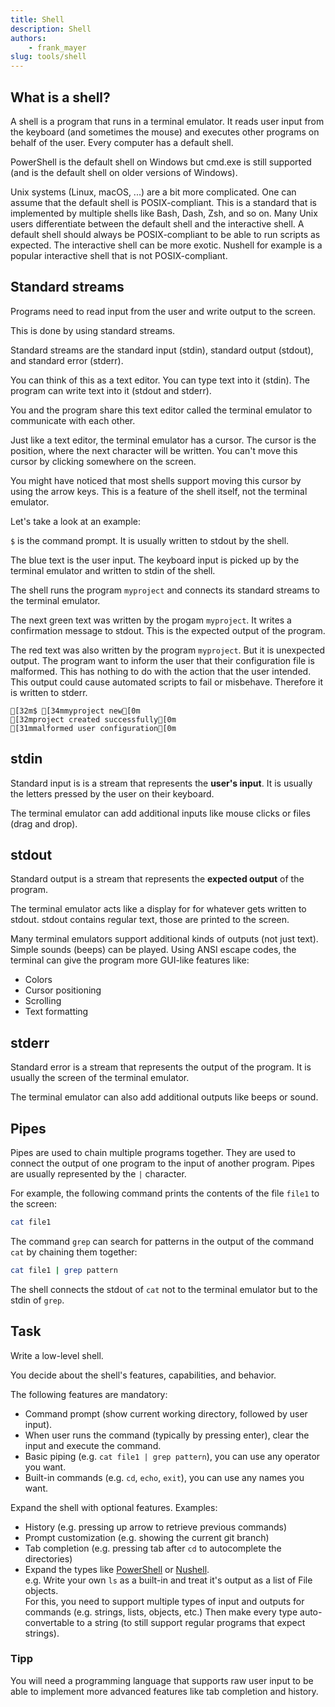 ```yaml
---
title: Shell
description: Shell
authors:
    - frank_mayer
slug: tools/shell
---
```


## What is a shell?

A shell is a program that runs in a terminal emulator.
It reads user input from the keyboard (and sometimes the mouse) and executes other programs on behalf of the user.
Every computer has a default shell.

PowerShell is the default shell on Windows but cmd.exe is still supported (and is the default shell on older versions of Windows).

Unix systems (Linux, macOS, ...) are a bit more complicated.
One can assume that the default shell is POSIX-compliant.
This is a standard that is implemented by multiple shells like Bash, Dash, Zsh, and so on.
Many Unix users differentiate between the default shell and the interactive shell.
A default shell should always be POSIX-compliant to be able to run scripts as expected.
The interactive shell can be more exotic.
Nushell for example is a popular interactive shell that is not POSIX-compliant.

## Standard streams

Programs need to read input from the user and write output to the screen.

This is done by using standard streams.

Standard streams are the standard input (stdin), standard output (stdout), and standard error (stderr).

You can think of this as a text editor.
You can type text into it (stdin).
The program can write text into it (stdout and stderr).

You and the program share this text editor called the terminal emulator to communicate with each other.

Just like a text editor, the terminal emulator has a cursor.
The cursor is the position, where the next character will be written.
You can't move this cursor by clicking somewhere on the screen.

You might have noticed that most shells support moving this cursor by using the arrow keys.
This is a feature of the shell itself, not the terminal emulator.

Let's take a look at an example:

`$` is the command prompt.
It is usually written to stdout by the shell.

The blue text is the user input.
The keyboard input is picked up by the terminal emulator and written to stdin of the shell.

The shell runs the program `myproject` and connects its standard streams to the terminal emulator.

The next green text was written by the progam `myproject`.
It writes a confirmation message to stdout.
This is the expected output of the program.

The red text was also written by the program `myproject`.
But it is unexpected output.
The program want to inform the user that their configuration file is malformed.
This has nothing to do with the action that the user intended.
This output could cause automated scripts to fail or misbehave.
Therefore it is written to stderr.

```ansi
[32m$ [34mmyproject new[0m
[32mproject created successfully[0m
[31mmalformed user configuration[0m
```

## stdin

Standard input is is a stream that represents the **user's input**.
It is usually the letters pressed by the user on their keyboard.

The terminal emulator can add additional inputs like mouse clicks or files (drag and drop).

## stdout

Standard output is a stream that represents the **expected output** of the program.

The terminal emulator acts like a display for for whatever gets written to stdout.
stdout contains regular text, those are printed to the screen.

Many terminal emulators support additional kinds of outputs (not just text).
Simple sounds (beeps) can be played.
Using ANSI escape codes, the terminal can give the program more GUI-like features like:

- Colors
- Cursor positioning
- Scrolling
- Text formatting

## stderr

Standard error is a stream that represents the output of the program.
It is usually the screen of the terminal emulator.

The terminal emulator can also add additional outputs like beeps or sound.

## Pipes

Pipes are used to chain multiple programs together.
They are used to connect the output of one program to the input of another program.
Pipes are usually represented by the `|` character.

For example, the following command prints the contents of the file `file1` to the screen:

```bash
cat file1
```

The command `grep` can search for patterns in the output of the command `cat` by chaining them together:

```bash
cat file1 | grep pattern
```

The shell connects the stdout of `cat` not to the terminal emulator but to the stdin of `grep`.

## Task

Write a low-level shell.

You decide about the shell's features, capabilities, and behavior.

The following features are mandatory:

- Command prompt (show current working directory, followed by user input).
- When user runs the command (typically by pressing enter), clear the input and execute the command.
- Basic piping (e.g. `cat file1 | grep pattern`), you can use any operator you want.
- Built-in commands (e.g. `cd`, `echo`, `exit`), you can use any names you want.

Expand the shell with optional features. Examples:

- History (e.g. pressing up arrow to retrieve previous commands)
- Prompt customization (e.g. showing the current git branch)
- Tab completion (e.g. pressing tab after `cd` to autocomplete the directories)
- Expand the types like [PowerShell](https://learn.microsoft.com/en-us/powershell/) or [Nushell](https://www.nushell.sh/).  
  e.g. Write your own `ls` as a built-in and treat it's output as a list of File objects.  
  For this, you need to support multiple types of input and outputs for commands (e.g. strings, lists, objects, etc.)
  Then make every type auto-convertable to a string (to still support regular programs that expect strings).

### Tipp

You will need a programming language that supports raw user input to be able to implement more advanced features like tab completion and history.

